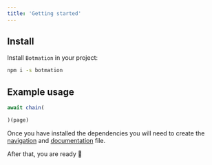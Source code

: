 ```yaml
---
title: 'Getting started'
---
```


## Install

Install `Botmation` in your project:

```bash
npm i -s botmation
```

## Example usage

```typescript title=playground_bot.ts
await chain(

)(page)
```

Once you have installed the dependencies you will need to create the [navigation](/usage/navigation) and [documentation](/usage/creating-docs) file.

After that, you are ready 🚀
